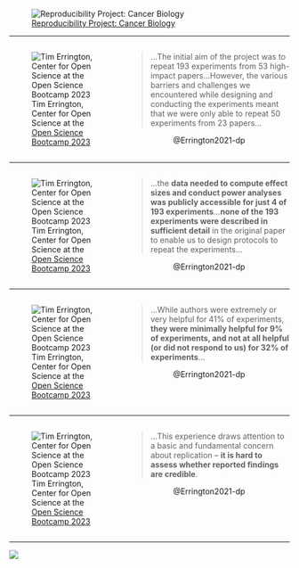 
![[Reproducibility Project: Cancer Biology](https://www.cos.io/rpcb)](include/img/reproducibility-project-cancer-biology.png)

---

:::: {.columns}

::: {.column width=40%}

![Tim Errington, Center for Open Science at the [Open Science Bootcamp 2023](https://penn-state-open-science/bootcamp-2023)](include/img/errington-bootcamp-2023.jpg)

:::

::: {.column width=60%}

>...The initial aim of the project was to repeat 193 experiments from 53 high-impact papers...However, the various barriers and challenges we encountered while designing and conducting the experiments meant that we were only able to repeat 50 experiments from 23 papers...

<p style="text-align:center;">
@Errington2021-dp
</p>

:::

::::

---

:::: {.columns}

::: {.column width=40%}

![Tim Errington, Center for Open Science at the [Open Science Bootcamp 2023](https://penn-state-open-science/bootcamp-2023)](include/img/errington-bootcamp-2023.jpg)

:::

::: {.column width=60%}

>...the **data needed to compute effect sizes and conduct power analyses was publicly accessible for just 4 of 193 experiments**...**none of the 193 experiments were described in sufficient detail** in the original paper to enable us to design protocols to repeat the experiments...

<p style="text-align:center;">
@Errington2021-dp
</p>
:::

::::

---

:::: {.columns}

::: {.column width=40%}

![Tim Errington, Center for Open Science at the [Open Science Bootcamp 2023](https://penn-state-open-science/bootcamp-2023)](include/img/errington-bootcamp-2023.jpg)

:::

::: {.column width=60%}

>...While authors were extremely or very helpful for 41% of experiments, **they were minimally helpful for 9% of experiments, and not at all helpful (or did not respond to us) for 32% of experiments**...

<p style="text-align:center;">
@Errington2021-dp
</p>

:::

::::

---

:::: {.columns}

::: {.column width=40%}

![Tim Errington, Center for Open Science at the [Open Science Bootcamp 2023](https://penn-state-open-science/bootcamp-2023)](include/img/errington-bootcamp-2023.jpg)

:::

::: {.column width=60%}

>...This experience draws attention to a basic and fundamental concern about replication – **it is hard to assess whether reported findings are credible**.

<p style="text-align:center;">
@Errington2021-dp
</p>

:::

::::

---

![](https://media4.giphy.com/media/v1.Y2lkPTc5MGI3NjExaTh4ZDUxcnNoc3phZjZydWVwaXd1bmNoc3psZ3NlaTdvYjFoeG15OCZlcD12MV9pbnRlcm5hbF9naWZfYnlfaWQmY3Q9Zw/KpSrCxhoZQWjJVVnrd/giphy.gif)
